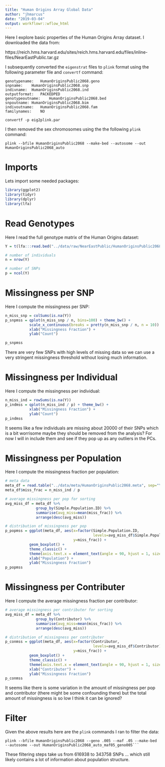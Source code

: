 ```yaml
---
title: "Human Origins Array Global Data"
author: "jhmarcus"
date: "2019-03-04"
output: workflowr::wflow_html
---
```


Here I explore basic properties of the Human Origins Array dataset. I downloaded the data from:

https://reich.hms.harvard.edu/sites/reich.hms.harvard.edu/files/inline-files/NearEastPublic.tar.gz

I subsequently converted the `eigenstrat` files to `plink` format using the following parameter file and `convertf` command:

```
genotypename:   HumanOriginsPublic2068.geno
snpname:    HumanOriginsPublic2068.snp
indivname:  HumanOriginsPublic2068.ind
outputformat:   PACKEDPED
genotypeoutname:    HumanOriginsPublic2068.bed
snpoutname: HumanOriginsPublic2068.bim
indivoutname:   HumanOriginsPublic2068.fam
familynames:    NO
```

```
convertf -p eig2plink.par
```

I then removed the sex chromosomes using the the following `plink` command:

```
plink --bfile HumanOriginsPublic2068 --make-bed --autosome --out HumanOriginsPublic2068_auto
```

# Imports

Lets import some needed packages:

```r
library(ggplot2)
library(tidyr)
library(dplyr)
library(lfa)
```

# Read Genotypes

Here I read the full genotype matrix of the Human Origins dataset:

```r
Y = t(lfa:::read.bed("../data/raw/NearEastPublic/HumanOriginsPublic2068_auto"))

# number of individuals
n = nrow(Y)

# number of SNPs
p = ncol(Y)
```



# Missingness per SNP

Here I compute the missingness per SNP:

```r
n_miss_snp = colSums(is.na(Y))
p_snpmss = qplot(n_miss_snp / n, bins=100) + theme_bw() + 
           scale_x_continuous(breaks = pretty(n_miss_snp / n, n = 10)) +
           xlab("Missingness Fraction") +
           ylab("Count")

p_snpmss
```

There are very few SNPs with high levels of missing data so we can use a very stringent missingness threshold without losing much information.

# Missingness per Individual

Here I compute the missingness per individual:

```r
n_miss_ind = rowSums(is.na(Y))
p_indmss = qplot(n_miss_ind / p) + theme_bw() +
           xlab("Missingness Fraction") +
           ylab("Count")
p_indmss
```

It seems like a few individuals are missing about 20000 of their SNPs which is a bit worrisome maybe they should be removed from the analysis? For now I will in include them and see if they pop up as any outliers in the PCs.

# Missingness per Population

Here I compute the missingness fraction per population:

```r
# meta data
meta_df = read.table("../data/meta/HumanOriginsPublic2068.meta", sep="\t", header=T)
meta_df$miss_frac = n_miss_ind / p

# average missingness per pop for sorting
avg_miss_df = meta_df %>% 
              group_by(Simple.Population.ID) %>% 
              summarise(avg_miss=mean(miss_frac)) %>%
              arrange(desc(avg_miss)) 

# distribution of missingness per pop
p_popmss = ggplot(meta_df, aes(x=factor(Simple.Population.ID, 
                                        levels=avg_miss_df$Simple.Population.ID), 
                               y=miss_frac)) + 
           geom_boxplot() +
           theme_classic() +
           theme(axis.text.x = element_text(angle = 90, hjust = 1, size=6)) +
           xlab("Population") +
           ylab("Missingness Fraction")
p_popmss
```

# Missingness per Contributer

Here I compute the average missingness fraction per contributor:

```r
# average missingness per contributer for sorting
avg_miss_df = meta_df %>% 
              group_by(Contributor) %>% 
              summarise(avg_miss=mean(miss_frac)) %>%
              arrange(desc(avg_miss)) 

# distribution of missingness per contributer
p_conmss = ggplot(meta_df, aes(x=factor(Contributor, 
                                        levels=avg_miss_df$Contributor), 
                               y=miss_frac)) + 
           geom_boxplot() +
           theme_classic() +
           theme(axis.text.x = element_text(angle = 90, hjust = 1, size=6)) +
           xlab("Contributer") +
           ylab("Missingness Fraction")
p_conmss
```

It seems like there is some variation in the amount of missingness per pop and contributor (there might be some confounding there) but the total amount of missingness is so low I think it can be ignored?

# Filter

Given the above results here are the `plink` commands I ran to filter the data:

```
plink --bfile HumanOriginsPublic2068 --geno .005 --maf .05 --make-bed --autosome --out HumanOriginsPublic2068_auto_maf05_geno005```
```

These filtering steps take us from 616938 to 343758 SNPs ... which still likely contains a lot of information about population structure.